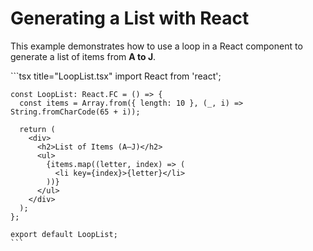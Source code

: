 
# Generating a List with React

This example demonstrates how to use a loop in a React component to generate a list of items from **A to J**.

<Tabs>
  <TabItem value="component" label="React Component" default>
    ```tsx title="LoopList.tsx"
    import React from 'react';

    const LoopList: React.FC = () => {
      const items = Array.from({ length: 10 }, (_, i) => String.fromCharCode(65 + i));

      return (
        <div>
          <h2>List of Items (A–J)</h2>
          <ul>
            {items.map((letter, index) => (
              <li key={index}>{letter}</li>
            ))}
          </ul>
        </div>
      );
    };

    export default LoopList;
    ```

  </TabItem>
  <TabItem value="preview" label="Preview">
    <LoopList />
  </TabItem>
</Tabs>
